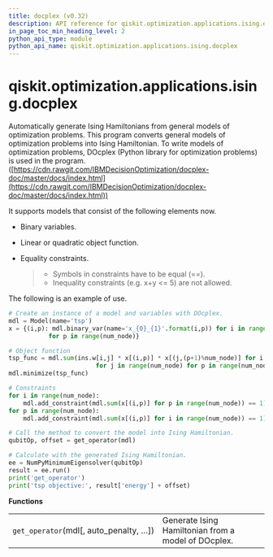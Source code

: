 ```yaml
---
title: docplex (v0.32)
description: API reference for qiskit.optimization.applications.ising.docplex in qiskit v0.32
in_page_toc_min_heading_level: 2
python_api_type: module
python_api_name: qiskit.optimization.applications.ising.docplex
---
```


<span id="module-qiskit.optimization.applications.ising.docplex" />

<span id="qiskit-optimization-applications-ising-docplex" />

# qiskit.optimization.applications.ising.docplex

Automatically generate Ising Hamiltonians from general models of optimization problems. This program converts general models of optimization problems into Ising Hamiltonian. To write models of optimization problems, DOcplex (Python library for optimization problems) is used in the program. ([https://cdn.rawgit.com/IBMDecisionOptimization/docplex-doc/master/docs/index.html](https://cdn.rawgit.com/IBMDecisionOptimization/docplex-doc/master/docs/index.html))

It supports models that consist of the following elements now.

*   Binary variables.

*   Linear or quadratic object function.

*   Equality constraints.

    > *   Symbols in constraints have to be equal (==).
    > *   Inequality constraints (e.g. x+y \<= 5) are not allowed.

The following is an example of use.

```python
# Create an instance of a model and variables with DOcplex.
mdl = Model(name='tsp')
x = {(i,p): mdl.binary_var(name='x_{0}_{1}'.format(i,p)) for i in range(num_node)
           for p in range(num_node)}

# Object function
tsp_func = mdl.sum(ins.w[i,j] * x[(i,p)] * x[(j,(p+1)%num_node)] for i in range(num_node)
                        for j in range(num_node) for p in range(num_node))
mdl.minimize(tsp_func)

# Constraints
for i in range(num_node):
    mdl.add_constraint(mdl.sum(x[(i,p)] for p in range(num_node)) == 1)
for p in range(num_node):
    mdl.add_constraint(mdl.sum(x[(i,p)] for i in range(num_node)) == 1)

# Call the method to convert the model into Ising Hamiltonian.
qubitOp, offset = get_operator(mdl)

# Calculate with the generated Ising Hamiltonian.
ee = NumPyMinimumEigensolver(qubitOp)
result = ee.run()
print('get_operator')
print('tsp objective:', result['energy'] + offset)
```

**Functions**

|                                          |                                                     |
| ---------------------------------------- | --------------------------------------------------- |
| `get_operator`(mdl\[, auto\_penalty, …]) | Generate Ising Hamiltonian from a model of DOcplex. |

